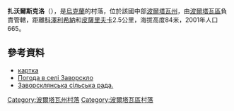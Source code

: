 {{coord|49|27|7|N|34|37|38|E|scale:100000_region:UA|display=title}}

'''扎沃爾斯克洛'''（{{lang-uk|Заворскло}}），是[[烏克蘭|烏克蘭]]的村落，位於該國中部[[波爾塔瓦州|波爾塔瓦州]]，由[[波爾塔瓦區|波爾塔瓦區]]負責管轄，距離[[科澤利希納|科澤利希納]]和[[皮薩里夫卡_(新桑扎里區)|皮薩里夫卡]]2.5公里，海拔高度84米，2001年人口665。

==參考資料==
*[http://gska2.rada.gov.ua/pls/z7502/A005?rdat1=20.11.2007&rf7571=26347 картка]{{dead link|date=2018年3月 |bot=InternetArchiveBot |fix-attempted=yes }}
* [http://weather.in.ua/ua/poltavskaja/8138 Погода в селі Заворскло] {{Wayback|url=http://weather.in.ua/ua/poltavskaja/8138 |date=20111219203136 }}
* [https://web.archive.org/web/20130719071416/http://zavorsklo.elitno.net/ Заворсклянська сільська рада.]

{{DEFAULTSORT:Заворскло}}
[[Category:波爾塔瓦州村落|Category:波爾塔瓦州村落]]
[[Category:波爾塔瓦區村落|Category:波爾塔瓦區村落]]


{{Poltava-geo-stub}}
